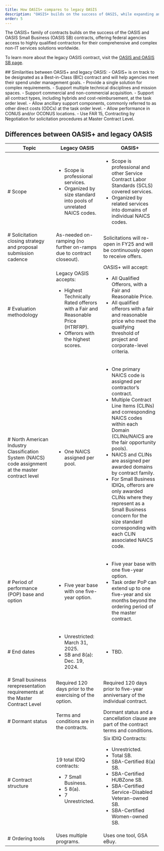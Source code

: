 ```yaml
---
title: How OASIS+ compares to legacy OASIS 
description: "OASIS+ builds on the success of OASIS, while expanding and streamlining its features. Learn more about how OASIS+ compares to its predecessor."
order: 5
---
```


The OASIS+ family of contracts builds on the success of the OASIS and OASIS Small Business (OASIS SB) contracts, offering federal agencies access to highly qualified contractors for their comprehensive and complex non-IT services solutions worldwide.

To learn more about the legacy OASIS contract, visit the [OASIS and OASIS SB page](https://www.gsa.gov/buy-through-us/products-and-services/professional-services/buy-services/oasis-and-oasis-small-business?topnav=buy-through-us).

<GradientBox>
##  Similarities between OASIS+ and legacy OASIS: 
- OASIS+ is on track to be designated as a Best-in-Class (BIC) contract and will help agencies meet their spend under management goals.
- Provide a single solution for complex requirements.
- Support multiple technical disciplines and mission spaces.
- Support commercial and non-commercial acquisition.
- Support all contract types, including hybrids and cost-reimbursement, at the task order level.
- Allow ancillary support components, commonly referred to as other direct costs (ODCs) at the task order level.
- Allow performance in CONUS and/or OCONUS locations.
- Use FAR 15, Contracting by Negotiation for solicitation procedures at Master Contract Level.
</GradientBox>


## Differences between OASIS+ and legacy OASIS
| Topic | Legacy OASIS | OASIS+ 
| --------------------------| --------------------------| --------------------------|
| # Scope | <ul> <li> Scope is professional services. </li> <li> Organized by size standard into pools of unrelated NAICS codes.</li> </ul> | <ul> <li> Scope is professional and other Service Contract Labor Standards (SCLS) covered services. </li> <li> Organized by related services into domains of individual NAICS codes. </li> </ul> |
| # Solicitation closing strategy and proposal submission cadence | As-needed on-ramping (no further on-ramps due to contract closeout). | Solicitations will re-open in FY25 and will be continuously open to receive offers. |
| # Evaluation methodology | Legacy OASIS accepts: <ul> <li> Highest Technically Rated offerors with a Fair and Reasonable Price (HTRFRP).</li> <li> Offerors with the highest scores.</li> </ul> | OASIS+ will accept: <ul> <li> All Qualified Offerors, with a Fair and Reasonable Price. </li> <li> All qualified offerors with a fair and reasonable price who meet the qualifying threshold of project and corporate-level criteria. </li> </ul> |
| # North American Industry Classification System (NAICS) code assignment at the master contract level | <ul> <li> One NAICS assigned per pool. </li> </ul> | <ul> <li> One primary NAICS code is assigned per contractor’s contract. </li> <li> Multiple Contract Line Items (CLINs) and corresponding NAICS codes within each Domain (CLINs/NAICS are the fair opportunity pools). </li> <li> NAICS and CLINs are assigned per awarded domains by contract family. </li> <li> For Small Business IDIQs, offerors are only awarded CLINs where they represent as a Small Business concern for the size standard corresponding with each CLIN associated NAICS code. </li> </ul> |
| # Period of performance (POP) base and option | <ul> <li> Five year base with one five-year option. </li> </ul> | <ul> <li> Five year base with one five-year option. </li> <li> Task order PoP can extend up to one five-year and six months beyond the ordering period of the master contract. </li> </ul> |
| # End dates | <ul> <li> Unrestricted: March 31, 2025. </li> <li> SB and 8(a): Dec. 19, 2024. </li> </ul> | <ul> <li> TBD. </li> </ul> |
| # Small business rerepresentation requirements at the Master Contract Level | Required 120 days prior to the exercising of the option. | Required 120 days prior to five-year anniversary of the individual contract. |
| # Dormant status | Terms and conditions are in the contracts. |  Dormant status and a cancellation clause are part of the contract terms and conditions. |
| # Contract structure | 19 total IDIQ contracts: <ul> <li> 7 Small Business. </li> <li> 5 8(a). </li> <li> 7 Unrestricted. </li> </ul> | Six IDIQ Contracts: <ul> <li> Unrestricted. </li> <li> Total SB. </li> <li> SBA-Certified 8(a) SB. </li> <li> SBA-Certified HUBZone SB. </li><li> SBA-Certified Service-Disabled Veteran-owned SB. </li><li> SBA-Certified Women-owned SB. </li> </ul> |
| # Ordering tools | Uses multiple programs. | Uses one tool, GSA eBuy. |








